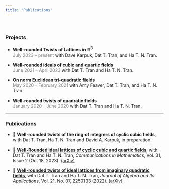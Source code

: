 ```yaml
---
title: "Publications"
---
```

<br>

### Projects

- **Well-rounded Twists of Lattices in $\mathbb{R}^3$**  
  <span style="color:gray">July 2023 – present</span> with Dave Karpuk, Dat T. Tran, and Ha T. N. Tran.

- **Well-rounded ideals of cubic and quartic fields**  
  <span style="color:gray">June 2021 – April 2023</span> with Dat T. Tran and Ha T. N. Tran.

- **On norm Euclidean tri-quadratic fields**  
  <span style="color:gray">May 2020 – February 2021</span> with Amy Feaver, Dat T. Tran, and Ha T. N. Tran.

- **Well-rounded twists of quadratic fields**  
  <span style="color:gray">January 2020 – June 2020</span> with Dat T. Tran and Ha T. N. Tran.

---

### Publications

- 📝 **Well-rounded twists of the ring of integrers of cyclic cubic fields**, with  Dat T.  Tran, Ha T. N. Tran and David A. Karpuk, in preparation.

- 📝 **[Well-Rounded ideal lattices of cyclic cubic and quartic fields](https://cm.episciences.org/12425)**, with Dat T. Tran and Ha T. N. Tran, _Communications in Mathematics_, Vol. 31, Issue 2 (Oct 18, 2023). [(arXiv)](https://arxiv.org/abs/2303.16968)  

- 📝 **[Well-rounded twists of ideal lattices from imaginary quadratic fields](https://www.worldscientific.com/doi/abs/10.1142/S021949882250133X)**, with Dat T. Tran and Ha T. N. Tran, _Journal of Algebra and Its Applications_, Vol. 21, No. 07, 2250133 (2022). [(arXiv)](https://arxiv.org/abs/2210.15049)

